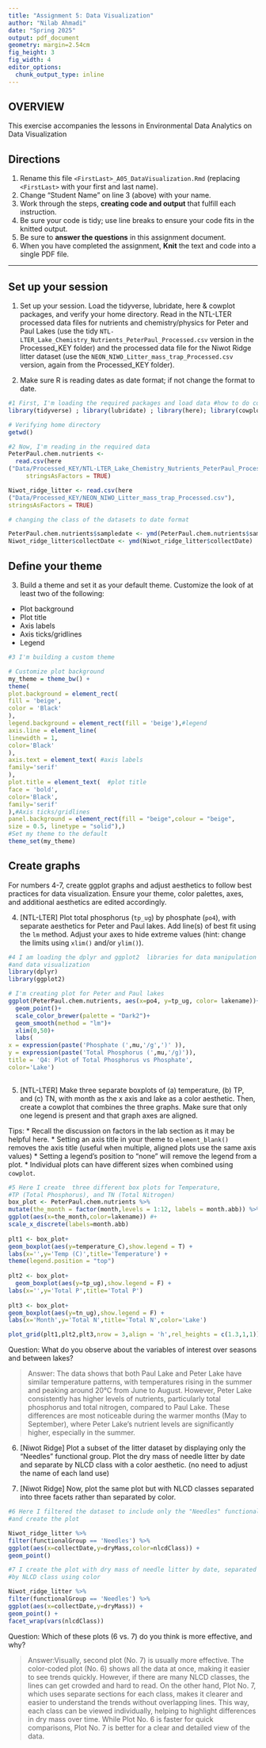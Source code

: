```yaml
---
title: "Assignment 5: Data Visualization"
author: "Nilab Ahmadi"
date: "Spring 2025"
output: pdf_document
geometry: margin=2.54cm
fig_height: 3
fig_width: 4
editor_options: 
  chunk_output_type: inline
---
```


## OVERVIEW

This exercise accompanies the lessons in Environmental Data Analytics on Data Visualization 

## Directions
1. Rename this file `<FirstLast>_A05_DataVisualization.Rmd` (replacing `<FirstLast>` with your first and last name).
2. Change "Student Name" on line 3 (above) with your name.
3. Work through the steps, **creating code and output** that fulfill each instruction.
4. Be sure your code is tidy; use line breaks to ensure your code fits in the knitted output.
5. Be sure to **answer the questions** in this assignment document.
6. When you have completed the assignment, **Knit** the text and code into a single PDF file.

---

## Set up your session 

1. Set up your session. Load the tidyverse, lubridate, here & cowplot packages, and verify your home directory. Read in the NTL-LTER processed data files for nutrients and chemistry/physics for Peter and Paul Lakes (use the tidy `NTL-LTER_Lake_Chemistry_Nutrients_PeterPaul_Processed.csv` version in the Processed_KEY folder) and the processed data file for the Niwot Ridge litter dataset (use the `NEON_NIWO_Litter_mass_trap_Processed.csv` version, again from the Processed_KEY folder). 

2. Make sure R is reading dates as date format; if not change the format to date.

```r
#1 First, I'm loading the required packages and load data #how to do cowplot
library(tidyverse) ; library(lubridate) ; library(here); library(cowplot)

# Verifying home directory 
getwd()

#2 Now, I'm reading in the required data 
PeterPaul.chem.nutrients <- 
  read.csv(here 
("Data/Processed_KEY/NTL-LTER_Lake_Chemistry_Nutrients_PeterPaul_Processed.csv"),
     stringsAsFactors = TRUE)

Niwot_ridge_litter <- read.csv(here
("Data/Processed_KEY/NEON_NIWO_Litter_mass_trap_Processed.csv"),
stringsAsFactors = TRUE)

# changing the class of the datasets to date format 

PeterPaul.chem.nutrients$sampledate <- ymd(PeterPaul.chem.nutrients$sampledate)
Niwot_ridge_litter$collectDate <- ymd(Niwot_ridge_litter$collectDate)

```
## Define your theme
3. Build a theme and set it as your default theme. Customize the look of at least two of the following: 
 * Plot background
 * Plot title
 * Axis labels
 * Axis ticks/gridlines
 * Legend

```r
#3 I'm building a custom theme

# Customize plot background
my_theme = theme_bw() +
theme(
plot.background = element_rect(
fill = 'beige',
color = 'Black'
),
legend.background = element_rect(fill = 'beige'),#legend
axis.line = element_line(
linewidth = 1,
color='Black'
),
axis.text = element_text( #axis labels 
family='serif'
),
plot.title = element_text(  #plot title
face = 'bold',
color='Black',
family='serif'
),#Axis ticks/gridlines
panel.background = element_rect(fill = "beige",colour = "beige",
size = 0.5, linetype = "solid"),)
#Set my theme to the default
theme_set(my_theme)

```

## Create graphs
For numbers 4-7, create ggplot graphs and adjust aesthetics to follow best practices for data visualization. Ensure your theme, color palettes, axes, and additional aesthetics are edited accordingly.

4. [NTL-LTER] Plot total phosphorus (`tp_ug`) by phosphate (`po4`), with separate aesthetics for Peter and Paul lakes. Add line(s) of best fit using the `lm` method. Adjust your axes to hide extreme values (hint: change the limits using `xlim()` and/or `ylim()`).

```r
#4 I am loading the dplyr and ggplot2  libraries for data manipulation 
#and data visualization
library(dplyr)
library(ggplot2)

# I'm creating plot for Peter and Paul lakes
ggplot(PeterPaul.chem.nutrients, aes(x=po4, y=tp_ug, color= lakename))+
  geom_point()+
  scale_color_brewer(palette = "Dark2")+
  geom_smooth(method = "lm")+
  xlim(0,50)+
  labs(
x = expression(paste('Phosphate (',mu,'/g',')' )),
y = expression(paste('Total Phosphorus (',mu,'/g)')),
title = 'Q4: Plot of Total Phosphorus vs Phosphate',
color='Lake')
  

```

5. [NTL-LTER] Make three separate boxplots of (a) temperature, (b) TP, and (c) TN, with month as the x axis and lake as a color aesthetic. Then, create a cowplot that combines the three graphs. Make sure that only one legend is present and that graph axes are aligned. 

Tips:
* Recall the discussion on factors in the lab section as it may be helpful here. 
* Setting an axis title in your theme to `element_blank()` removes the axis title (useful when multiple, aligned plots use the same axis values)
* Setting a legend's position to "none" will remove the legend from a plot.
* Individual plots can have different sizes when combined using `cowplot`.

```r
#5 Here I create  three different box plots for Temperature, 
#TP (Total Phosphorus), and TN (Total Nitrogen)
box_plot <- PeterPaul.chem.nutrients %>%
mutate(the_month = factor(month,levels = 1:12, labels = month.abb)) %>%
ggplot(aes(x=the_month,color=lakename)) #+
scale_x_discrete(labels=month.abb)
 
plt1 <- box_plot+
geom_boxplot(aes(y=temperature_C),show.legend = T) +
labs(x='',y='Temp (C)',title='Temperature') +
theme(legend.position = "top")
 
plt2 <- box_plot+
  geom_boxplot(aes(y=tp_ug),show.legend = F) +
labs(x='',y='Total P',title='Total P')
 
plt3 <- box_plot+
geom_boxplot(aes(y=tn_ug),show.legend = F) +
labs(x='Month',y='Total N',title='Total N',color='Lake')

plot_grid(plt1,plt2,plt3,nrow = 3,align = 'h',rel_heights = c(1.3,1,1))


```

Question: What do you observe about the variables of interest over seasons and between lakes? 

> Answer: The data shows that both Paul Lake and Peter Lake have similar 
temperature patterns, with temperatures rising in the summer and peaking 
around 20°C from June to August. However, Peter Lake consistently has higher
levels of nutrients, particularly total phosphorus and total nitrogen, compared
to Paul Lake. These differences are most noticeable during the warmer months
(May to September), where Peter Lake's nutrient levels are significantly 
higher, especially in the summer.


6. [Niwot Ridge] Plot a subset of the litter dataset by displaying only the "Needles" functional group. Plot the dry mass of needle litter by date and separate by NLCD class with a color aesthetic. (no need to adjust the name of each land use)

7. [Niwot Ridge] Now, plot the same plot but with NLCD classes separated into three facets rather than separated by color. 

```r
#6 Here I filtered the dataset to include only the "Needles" functional group
#and create the plot

Niwot_ridge_litter %>%
filter(functionalGroup == 'Needles') %>%
ggplot(aes(x=collectDate,y=dryMass,color=nlcdClass)) +
geom_point()


```
```r

#7 I create the plot with dry mass of needle litter by date, separated 
#by NLCD class using color

Niwot_ridge_litter %>%
filter(functionalGroup == 'Needles') %>%
ggplot(aes(x=collectDate,y=dryMass)) +
geom_point() +
facet_wrap(vars(nlcdClass))


```

Question: Which of these plots (6 vs. 7) do you think is more effective, and why? 

> Answer:Visually,  second plot (No. 7) is usually more effective. 
The color-coded plot (No. 6) shows all the data at once, making it easier 
to see trends quickly. However, if there are many NLCD classes, the lines can
get crowded and hard to read. On the other hand, Plot No. 7, which uses 
separate sections for each class, makes it clearer and easier to understand 
the trends without overlapping lines. This way, each class can be viewed 
individually, helping to highlight differences in dry mass over time. 
While Plot No. 6 is faster for quick comparisons, Plot No. 7 is better 
for a clear and detailed view of the data.